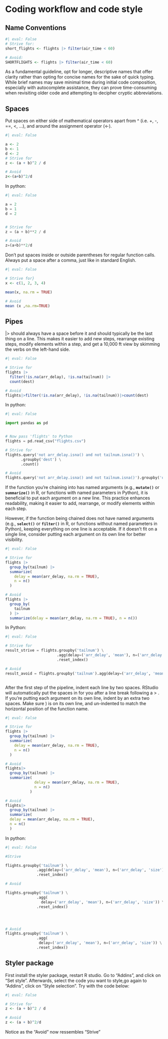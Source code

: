# Coding workflow and code style

## Name Conventions

```r
#| eval: False
# Strive for:
short_flights <- flights |> filter(air_time < 60)

# Avoid:
SHORTFLIGHTS <- flights |> filter(air_time < 60)

```

As a fundamental guideline, opt for longer, descriptive names that offer clarity rather than opting for concise names for the sake of quick typing. While brief names may save minimal time during initial code composition, especially with autocomplete assistance, they can prove time-consuming when revisiting older code and attempting to decipher cryptic abbreviations.

## Spaces

Put spaces on either side of mathematical operators apart from \^ (i.e. +, -, ==, \<, …), and around the assignment operator (\<-).

```r
#| eval: False

a <- 2
b <- 1
d <- 2
# Strive for
z <- (a + b)^2 / d

# Avoid
z<-(a+b)^2/d


```

In python:

```python
#| eval: False

a = 2
b = 1
d = 2


# Strive for
z = (a + b)**2 / d

# Avoid
z=(a+b)**2/d


```

Don’t put spaces inside or outside parentheses for regular function calls. Always put a space after a comma, just like in standard English.

```r
#| eval: False

# Strive for}
x <- c(1, 2, 3, 4)

mean(x, na.rm = TRUE)

# Avoid
mean (x ,na.rm=TRUE)

```

## Pipes

\|\> should always have a space before it and should typically be the last thing on a line. This makes it easier to add new steps, rearrange existing steps, modify elements within a step, and get a 10,000 ft view by skimming the verbs on the left-hand side.

```r
#| eval: False

# Strive for 
flights |>  
  filter(!is.na(arr_delay), !is.na(tailnum)) |> 
  count(dest)

# Avoid
flights|>filter(!is.na(arr_delay), !is.na(tailnum))|>count(dest)
```

In python:

```python
#| eval: False

import pandas as pd


# Now pass 'flights' to Python
flights = pd.read_csv("flights.csv")

# Strive for
flights.query('not arr_delay.isna() and not tailnum.isna()') \
       .groupby('dest') \
       .count()

# Avoid
flights.query('not arr_delay.isna() and not tailnum.isna()').groupby('dest').count()


```

If the function you're chaining into has named arguments (e.g., **`mutate()`** or **`summarize()`** in R, or functions with named parameters in Python), it is beneficial to put each argument on a new line. This practice enhances readability, making it easier to add, rearrange, or modify elements within each step.

However, if the function being chained does not have named arguments (e.g., **`select()`** or **`filter()`** in R, or functions without named parameters in Python), keeping everything on one line is acceptable. If it doesn't fit on a single line, consider putting each argument on its own line for better visibility.

```r
#| eval: False

# Strive for
flights |>  
  group_by(tailnum) |> 
  summarize(
    delay = mean(arr_delay, na.rm = TRUE),
    n = n()
  )

# Avoid
flights |>
  group_by(
    tailnum
  ) |> 
  summarize(delay = mean(arr_delay, na.rm = TRUE), n = n())

```

In Python:

```python
#| eval: False

# Strive for
result_strive = flights.groupby('tailnum') \
                       .agg(delay=('arr_delay', 'mean'), n=('arr_delay', 'size')) \
                       .reset_index()

# Avoid
result_avoid = flights.groupby('tailnum').agg(delay=('arr_delay', 'mean'), n=('arr_delay', 'size')).reset_index()



```

After the first step of the pipeline, indent each line by two spaces. RStudio will automatically put the spaces in for you after a line break following a \> . If you’re putting each argument on its own line, indent by an extra two spaces. Make sure ) is on its own line, and un-indented to match the horizontal position of the function name.

```r
#| eval: False

# Strive for 
flights |>  
  group_by(tailnum) |> 
  summarize(
    delay = mean(arr_delay, na.rm = TRUE),
    n = n()
  )

# Avoid
flights|>
  group_by(tailnum) |> 
  summarize(
             delay = mean(arr_delay, na.rm = TRUE), 
             n = n()
           )

# Avoid
flights|>
  group_by(tailnum) |> 
  summarize(
  delay = mean(arr_delay, na.rm = TRUE), 
  n = n()
  )

```

In python:

```python
#| eval: False

#Strive

flights.groupby('tailnum') \
              .agg(delay=('arr_delay', 'mean'), n=('arr_delay', 'size')) \
              .reset_index()

# Avoid

flights.groupby('tailnum') \
              .agg(
                delay=('arr_delay', 'mean'), n=('arr_delay', 'size')) \
              .reset_index()




# Avoid
flights.groupby('tailnum') \
              .agg(
               delay=('arr_delay', 'mean'), n=('arr_delay', 'size')) \
              .reset_index()

```

## Styler package

First install the styler package, restart R studio. Go to "Addins", and click on "Set style". Afterwards, select the code you want to style,go again to "Addins", click on "Style selection". Try with the code below:

```r
#| eval: False

# Strive for
z <- (a + b)^2 / d

# Avoid
z <- (a + b)^2/d
```

Notice as the "Avoid" now ressembles "Strive"
